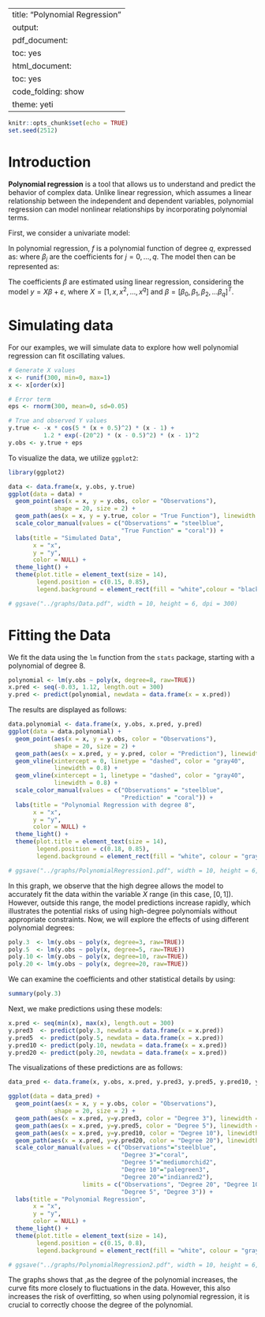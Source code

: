 
---
title: "Polynomial Regression"
output:
  pdf_document:
    toc: yes
  html_document:
    toc: yes
    code_folding: show
    theme: yeti
---

```r
knitr::opts_chunk$set(echo = TRUE)
set.seed(2512)
```


# Introduction


**Polynomial regression** is a tool that allows us to understand and predict the behavior of complex data. Unlike linear regression, which assumes a linear relationship between the independent and dependent variables, polynomial regression can model nonlinear relationships by incorporating polynomial terms.


First, we consider a univariate model:
\begin{equation}
y_i = f(x_i) + \varepsilon_i, \quad i = 1, \dotsc, n,
\end{equation}

In polynomial regression, $f$ is a polynomial function of degree $q$, expressed as:
\begin{equation*}
f(x) = \beta_0 + \beta_1 x + \beta_2 x^2 + \dots + \beta_q x^q
\end{equation*}
where $\beta_j$ are the coefficients for $j=0, \dotsc, q$. The model then can be represented as:
\begin{equation*}
y_i = \beta_0 + \beta_1 x_i + \beta_2 x_i^2 + \dots + \beta_q x_i^q + \varepsilon_i, \quad i = 1, \dotsc, n.
\end{equation*}

The coefficients $\beta$ are estimated using linear regression, considering the model $y = X\beta + \varepsilon$, where $X = [1, x, x^2, \dotsc, x^q]$ and $\beta = [\beta_0, \beta_1, \beta_2, \dotsc \beta_q]^T$.



# Simulating data
For our examples, we will simulate data to explore how well polynomial regression can fit oscillating values.

```r
# Generate X values
x <- runif(300, min=0, max=1)
x <- x[order(x)]

# Error term
eps <- rnorm(300, mean=0, sd=0.05)

# True and observed Y values
y.true <- -x * cos(5 * (x + 0.5)^2) * (x - 1) + 
          1.2 * exp(-(20^2) * (x - 0.5)^2) * (x - 1)^2
y.obs <- y.true + eps
```

To visualize the data, we utilize `ggplot2`:
```r
library(ggplot2)
```


```r
data <- data.frame(x, y.obs, y.true)
ggplot(data = data) +
  geom_point(aes(x = x, y = y.obs, color = "Observations"), 
             shape = 20, size = 2) +
  geom_path(aes(x = x, y = y.true, color = "True Function"), linewidth = 1) +
  scale_color_manual(values = c("Observations" = "steelblue", 
                                "True Function" = "coral")) +
  labs(title = "Simulated Data",
       x = "x",
       y = "y",
       color = NULL) +
  theme_light() +
  theme(plot.title = element_text(size = 14),
        legend.position = c(0.15, 0.85),  
        legend.background = element_rect(fill = "white",colour = "black")) 

# ggsave("../graphs/Data.pdf", width = 10, height = 6, dpi = 300)
```



# Fitting the Data

We fit the data using the `lm` function from the `stats` package, starting with a polynomial of degree 8.
```r
polynomial <- lm(y.obs ~ poly(x, degree=8, raw=TRUE))
x.pred <- seq(-0.03, 1.12, length.out = 300)
y.pred <- predict(polynomial, newdata = data.frame(x = x.pred))
```

The results are displayed as follows:
```r
data.polynomial <- data.frame(x, y.obs, x.pred, y.pred)
ggplot(data = data.polynomial) +
  geom_point(aes(x = x, y = y.obs, color = "Observations"), 
             shape = 20, size = 2) +
  geom_path(aes(x = x.pred, y = y.pred, color = "Prediction"), linewidth = 1) +
  geom_vline(xintercept = 0, linetype = "dashed", color = "gray40",
             linewidth = 0.8) +  
  geom_vline(xintercept = 1, linetype = "dashed", color = "gray40",
             linewidth = 0.8) +
  scale_color_manual(values = c("Observations" = "steelblue",
                                "Prediction" = "coral")) +
  labs(title = "Polynomial Regression with degree 8",
       x = "x",
       y = "y",
       color = NULL) +
  theme_light() +
  theme(plot.title = element_text(size = 14),
        legend.position = c(0.18, 0.85),  
        legend.background = element_rect(fill = "white", colour = "gray50")) 

# ggsave("../graphs/PolynomialRegression1.pdf", width = 10, height = 6, dpi = 300)
```


In this graph, we observe that the high degree allows the model to accurately fit the data within the variable $X$ range (in this case, $[0, 1]$). However, outside this range, the model predictions increase rapidly, which illustrates the potential risks of using high-degree polynomials without appropriate constraints.
Now, we will explore the effects of using different polynomial degrees:
```r
poly.3  <- lm(y.obs ~ poly(x, degree=3, raw=TRUE))
poly.5  <- lm(y.obs ~ poly(x, degree=5, raw=TRUE))
poly.10 <- lm(y.obs ~ poly(x, degree=10, raw=TRUE))
poly.20 <- lm(y.obs ~ poly(x, degree=20, raw=TRUE))
```

We can examine the coefficients and other statistical details by using:
```r
summary(poly.3)
```

Next, we make predictions using these models:
```r
x.pred <- seq(min(x), max(x), length.out = 300)
y.pred3  <- predict(poly.3, newdata = data.frame(x = x.pred))
y.pred5  <- predict(poly.5, newdata = data.frame(x = x.pred))
y.pred10 <- predict(poly.10, newdata = data.frame(x = x.pred))
y.pred20 <- predict(poly.20, newdata = data.frame(x = x.pred))
```


The visualizations of these predictions are as follows:
```r
data_pred <- data.frame(x, y.obs, x.pred, y.pred3, y.pred5, y.pred10, y.pred20)

ggplot(data = data_pred) +
  geom_point(aes(x = x, y = y.obs, color = "Observations"),
             shape = 20, size = 2) +
  geom_path(aes(x = x.pred, y=y.pred3, color = "Degree 3"), linewidth = 1) +
  geom_path(aes(x = x.pred, y=y.pred5, color = "Degree 5"), linewidth = 1) +
  geom_path(aes(x = x.pred, y=y.pred10, color = "Degree 10"), linewidth = 1) +
  geom_path(aes(x = x.pred, y=y.pred20, color = "Degree 20"), linewidth = 1) +
  scale_color_manual(values = c("Observations"="steelblue", 
                                "Degree 3"="coral", 
                                "Degree 5"="mediumorchid2", 
                                "Degree 10"="palegreen3", 
                                "Degree 20"="indianred2"), 
                     limits = c("Observations", "Degree 20", "Degree 10", 
                                "Degree 5", "Degree 3")) +
  labs(title = "Polynomial Regression",
       x = "x",
       y = "y",
       color = NULL) +
  theme_light() +
  theme(plot.title = element_text(size = 14),
        legend.position = c(0.15, 0.8),  
        legend.background = element_rect(fill = "white", colour = "gray50")) 

# ggsave("../graphs/PolynomialRegression2.pdf", width = 10, height = 6, dpi = 300)
```

The graphs shows that ,as the degree of the polynomial increases, the curve fits more closely to fluctuations in the data. However, this also increases the risk of overfitting, so when using polynomial regression, it is crucial to correctly choose the degree of the polynomial.



